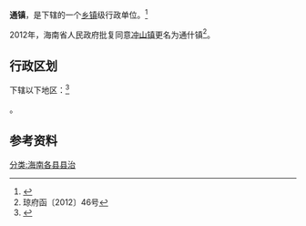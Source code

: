 {{中国乡级行政区|46/90/01/100/000}}

'''通{{ruby-py|什|-{zh-cn:zá ;zh-tw:ㄗㄚˊ ;zh-hk:zaap6}-}}镇'''，是{{PRC admin/fullname|46/90/01/100/000|3}}下辖的一个[[乡镇|乡镇]]级行政单位。<ref>{{PRC admin/ref sgc|{{PRC admin/parent|46/90/01/100/000}}}}</ref>

2012年，海南省人民政府批复同意[[冲山镇|冲山镇]]更名为通什镇<ref>琼府函〔2012〕46号</ref>。

== 行政区划 ==

{{PAGENAMEBASE}}下辖以下地区：<ref>{{PRC admin/ref sgc|46/90/01/100/000}}</ref>

{{PRC admin/children|46/90/01/100/000}}。

== 参考资料 ==

{{reflist}}

{{行政区划小作品}}
{{PRC admin/navcat|46/90/01/100/000}}
[[分类:海南各县县治|分类:海南各县县治]]